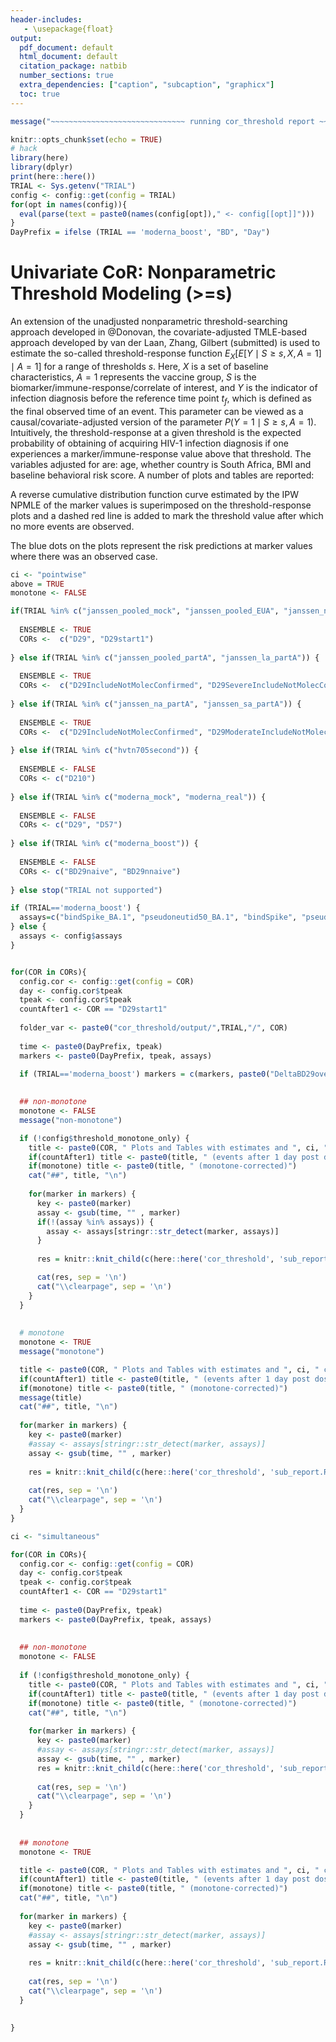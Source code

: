 ```yaml
---
header-includes:
   - \usepackage{float}
output:
  pdf_document: default
  html_document: default
  citation_package: natbib
  number_sections: true
  extra_dependencies: ["caption", "subcaption", "graphicx"]
  toc: true
---
```


```r
message("~~~~~~~~~~~~~~~~~~~~~~~~~~~~~~ running cor_threshold report ~~~~~~~~~~~~~~~~~~~~~~~~~~~~~~~")
```


```r
knitr::opts_chunk$set(echo = TRUE)
# hack
library(here)
library(dplyr)
print(here::here())
TRIAL <- Sys.getenv("TRIAL")
config <- config::get(config = TRIAL)
for(opt in names(config)){
  eval(parse(text = paste0(names(config[opt])," <- config[[opt]]")))
}
DayPrefix = ifelse (TRIAL == 'moderna_boost', "BD", "Day")


```

# Univariate CoR: Nonparametric Threshold Modeling (>=s)

An extension of the unadjusted nonparametric threshold-searching approach
developed in @Donovan, the covariate-adjusted TMLE-based approach developed by
van der Laan, Zhang, Gilbert (submitted) is used to estimate the so-called
threshold-response function $E_X[ E[Y \mid S \geq s, X, A = 1] \mid A=1]$ for a
range of thresholds $s$. Here, $X$ is a set of baseline characteristics, $A=1$
represents the vaccine group, $S$ is the biomarker/immune-response/correlate of
interest, and $Y$ is the indicator of infection diagnosis before the reference time point
$t_f$, which is defined as the final observed time of an event. This parameter can be viewed as a causal/covariate-adjusted version of
the parameter $P(Y=1 \mid S \geq s, A=1)$. Intuitively, the threshold-response
at a given threshold is the expected probability of obtaining of acquiring HIV-1 infection diagnosis if
one experiences a marker/immune-response value above that threshold. The variables adjusted for are: age, whether country is South Africa, BMI and baseline behavioral risk score. A
number of plots and tables are reported:
\begin{enumerate}
\item A plot and table with risk estimates and point-wise 95\% confidence intervals
\item A plot and table with risk estimates and simultaneous 95\% confidence bands
\item Monotone-corrected versions of 1 and 2.
\end{enumerate}

A reverse cumulative distribution function curve estimated by the IPW NPMLE of
the marker values is superimposed on the threshold-response plots and a dashed
red line is added to mark the threshold value after which no more events are
observed.

The blue dots on the plots represent the risk predictions at marker values where there was an observed case.



\newpage

```r

ci <- "pointwise"
above = TRUE
monotone <- FALSE

```

```r

if(TRIAL %in% c("janssen_pooled_mock", "janssen_pooled_EUA", "janssen_na_mock", "janssen_na_EUA", "janssen_la_mock", "janssen_la_EUA", "janssen_sa_mock", 'janssen_sa_EUA', "janssen_trial_EUA")) {
  
  ENSEMBLE <- TRUE
  CORs <-  c("D29", "D29start1") 
  
} else if(TRIAL %in% c("janssen_pooled_partA", "janssen_la_partA")) {
  
  ENSEMBLE <- TRUE
  CORs <-  c("D29IncludeNotMolecConfirmed", "D29SevereIncludeNotMolecConfirmed", "D29ModerateIncludeNotMolecConfirmed")
  
} else if(TRIAL %in% c("janssen_na_partA", "janssen_sa_partA")) {
  
  ENSEMBLE <- TRUE
  CORs <-  c("D29IncludeNotMolecConfirmed", "D29ModerateIncludeNotMolecConfirmed")
  
} else if(TRIAL %in% c("hvtn705second")) {
  
  ENSEMBLE <- FALSE
  CORs <- c("D210") 
  
} else if(TRIAL %in% c("moderna_mock", "moderna_real")) {
  
  ENSEMBLE <- FALSE
  CORs <- c("D29", "D57") 
  
} else if(TRIAL %in% c("moderna_boost")) {
  
  ENSEMBLE <- FALSE
  CORs <- c("BD29naive", "BD29nnaive") 
  
} else stop("TRIAL not supported")

```


```r

if (TRIAL=='moderna_boost') {
  assays=c("bindSpike_BA.1", "pseudoneutid50_BA.1", "bindSpike", "pseudoneutid50")
} else {
  assays <- config$assays
}


for(COR in CORs){
  config.cor <- config::get(config = COR)
  day <- config.cor$tpeak
  tpeak <- config.cor$tpeak
  countAfter1 <- COR == "D29start1"
  
  folder_var <- paste0("cor_threshold/output/",TRIAL,"/", COR)
  
  time <- paste0(DayPrefix, tpeak)
  markers <- paste0(DayPrefix, tpeak, assays)
  
  if (TRIAL=='moderna_boost') markers = c(markers, paste0("DeltaBD29overBD1", assays))

  
  ## non-monotone
  monotone <- FALSE
  message("non-monotone")

  if (!config$threshold_monotone_only) {
    title <- paste0(COR, " Plots and Tables with estimates and ", ci, " confidence intervals"," for day ", day, " markers")
    if(countAfter1) title <- paste0(title, " (events after 1 day post dose)")
    if(monotone) title <- paste0(title, " (monotone-corrected)")
    cat("##", title, "\n")
  
    for(marker in markers) {
      key <- paste0(marker)
      assay <- gsub(time, "" , marker)
      if(!(assay %in% assays)) {
        assay <- assays[stringr::str_detect(marker, assays)]
      }
  
      res = knitr::knit_child(c(here::here('cor_threshold', 'sub_report.Rmd')), quiet = TRUE)

      cat(res, sep = '\n')
      cat("\\clearpage", sep = '\n')
    }
  }
  
  
  # monotone
  monotone <- TRUE
  message("monotone")

  title <- paste0(COR, " Plots and Tables with estimates and ", ci, " confidence intervals"," for day ", day, " markers")
  if(countAfter1) title <- paste0(title, " (events after 1 day post dose)")
  if(monotone) title <- paste0(title, " (monotone-corrected)")
  message(title)
  cat("##", title, "\n")
  
  for(marker in markers) {
    key <- paste0(marker)
    #assay <- assays[stringr::str_detect(marker, assays)]
    assay <- gsub(time, "" , marker)
    
    res = knitr::knit_child(c(here::here('cor_threshold', 'sub_report.Rmd')), quiet = TRUE)
    
    cat(res, sep = '\n')
    cat("\\clearpage", sep = '\n')
  }
}


```



```r
ci <- "simultaneous"

for(COR in CORs){
  config.cor <- config::get(config = COR)
  day <- config.cor$tpeak
  tpeak <- config.cor$tpeak
  countAfter1 <- COR == "D29start1"
  
  time <- paste0(DayPrefix, tpeak)
  markers <- paste0(DayPrefix, tpeak, assays)
  
  
  ## non-monotone
  monotone <- FALSE
  
  if (!config$threshold_monotone_only) {
    title <- paste0(COR, " Plots and Tables with estimates and ", ci, " confidence intervals"," for day ", day, " markers")
    if(countAfter1) title <- paste0(title, " (events after 1 day post dose)")
    if(monotone) title <- paste0(title, " (monotone-corrected)")
    cat("##", title, "\n")
    
    for(marker in markers) {
      key <- paste0(marker)
      #assay <- assays[stringr::str_detect(marker, assays)]
      assay <- gsub(time, "" , marker)
      res = knitr::knit_child(c(here::here('cor_threshold', 'sub_report.Rmd')), quiet = TRUE)
    
      cat(res, sep = '\n')
      cat("\\clearpage", sep = '\n')
    }
  }
  
  
  ## monotone
  monotone <- TRUE

  title <- paste0(COR, " Plots and Tables with estimates and ", ci, " confidence intervals"," for day ", day, " markers")
  if(countAfter1) title <- paste0(title, " (events after 1 day post dose)")
  if(monotone) title <- paste0(title, " (monotone-corrected)")
  cat("##", title, "\n")
  
  for(marker in markers) {
    key <- paste0(marker)
    #assay <- assays[stringr::str_detect(marker, assays)]
    assay <- gsub(time, "" , marker)
    
    res = knitr::knit_child(c(here::here('cor_threshold', 'sub_report.Rmd')), quiet = TRUE)
    
    cat(res, sep = '\n')
    cat("\\clearpage", sep = '\n')
  }
  
  
}



```





